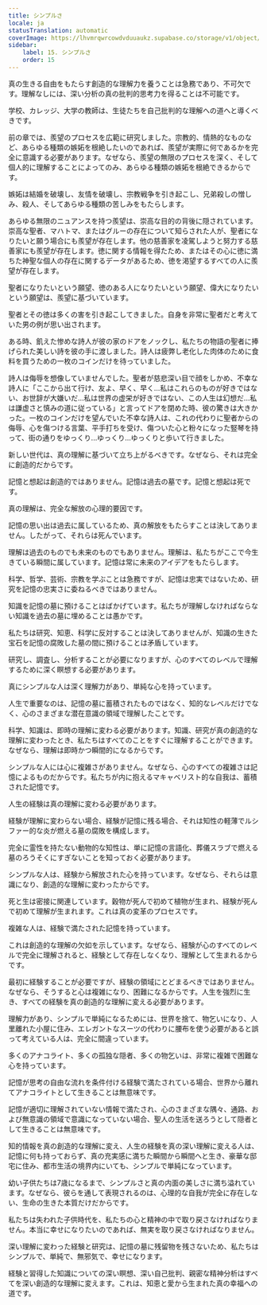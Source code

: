 ```yaml
---
title: シンプルさ
locale: ja
statusTranslation: automatic
coverImage: https://lhvmrqwrcowdvduuaukz.supabase.co/storage/v1/object/public/strapi-uploads/small_cover-educacion-fundamental.webp-2d51a7828a2b1309555be27f7e2a61a0.webp
sidebar:
    label: 15. シンプルさ
    order: 15
---
```

真の生きる自由をもたらす創造的な理解力を養うことは急務であり、不可欠です。理解なしには、深い分析の真の批判的思考力を得ることは不可能です。

学校、カレッジ、大学の教師は、生徒たちを自己批判的な理解への道へと導くべきです。

前の章では、羨望のプロセスを広範に研究しました。宗教的、情熱的なものなど、あらゆる種類の嫉妬を根絶したいのであれば、羨望が実際に何であるかを完全に意識する必要があります。なぜなら、羨望の無限のプロセスを深く、そして個人的に理解することによってのみ、あらゆる種類の嫉妬を根絶できるからです。

嫉妬は結婚を破壊し、友情を破壊し、宗教戦争を引き起こし、兄弟殺しの憎しみ、殺人、そしてあらゆる種類の苦しみをもたらします。

あらゆる無限のニュアンスを持つ羨望は、崇高な目的の背後に隠されています。崇高な聖者、マハトマ、またはグルーの存在について知らされた人が、聖者になりたいと願う場合にも羨望が存在します。他の慈善家を凌駕しようと努力する慈善家にも羨望が存在します。徳に関する情報を得たため、またはその心に徳に満ちた神聖な個人の存在に関するデータがあるため、徳を渇望するすべての人に羨望が存在します。

聖者になりたいという願望、徳のある人になりたいという願望、偉大になりたいという願望は、羨望に基づいています。

聖者とその徳は多くの害を引き起こしてきました。自身を非常に聖者だと考えていた男の例が思い出されます。

ある時、飢えた惨めな詩人が彼の家のドアをノックし、私たちの物語の聖者に捧げられた美しい詩を彼の手に渡しました。詩人は疲弊し老化した肉体のために食料を買うための一枚のコインだけを待っていました。

詩人は侮辱を想像していませんでした。聖者が慈悲深い目で顔をしかめ、不幸な詩人に「ここから出て行け、友よ、早く、早く...私はこれらのものが好きではない、お世辞が大嫌いだ...私は世界の虚栄が好きではない、この人生は幻想だ...私は謙虚さと慎みの道に従っている」と言ってドアを閉めた時、彼の驚きは大きかった。一枚のコインだけを望んでいた不幸な詩人は、これの代わりに聖者からの侮辱、心を傷つける言葉、平手打ちを受け、傷ついた心と粉々になった竪琴を持って、街の通りをゆっくり...ゆっくり...ゆっくりと歩いて行きました。

新しい世代は、真の理解に基づいて立ち上がるべきです。なぜなら、それは完全に創造的だからです。

記憶と想起は創造的ではありません。記憶は過去の墓です。記憶と想起は死です。

真の理解は、完全な解放の心理的要因です。

記憶の思い出は過去に属しているため、真の解放をもたらすことは決してありません。したがって、それらは死んでいます。

理解は過去のものでも未来のものでもありません。理解は、私たちがここで今生きている瞬間に属しています。記憶は常に未来のアイデアをもたらします。

科学、哲学、芸術、宗教を学ぶことは急務ですが、記憶は忠実ではないため、研究を記憶の忠実さに委ねるべきではありません。

知識を記憶の墓に預けることはばかげています。私たちが理解しなければならない知識を過去の墓に埋めることは愚かです。

私たちは研究、知恵、科学に反対することは決してありませんが、知識の生きた宝石を記憶の腐敗した墓の間に預けることは矛盾しています。

研究し、調査し、分析することが必要になりますが、心のすべてのレベルで理解するために深く瞑想する必要があります。

真にシンプルな人は深く理解力があり、単純な心を持っています。

人生で重要なのは、記憶の墓に蓄積されたものではなく、知的なレベルだけでなく、心のさまざまな潜在意識の領域で理解したことです。

科学、知識は、即時の理解に変わる必要があります。知識、研究が真の創造的な理解に変わったとき、私たちはすべてのことをすぐに理解することができます。なぜなら、理解は即時かつ瞬間的になるからです。

シンプルな人には心に複雑さがありません。なぜなら、心のすべての複雑さは記憶によるものだからです。私たちが内に抱えるマキャベリスト的な自我は、蓄積された記憶です。

人生の経験は真の理解に変わる必要があります。

経験が理解に変わらない場合、経験が記憶に残る場合、それは知性の軽薄でルシファー的な炎が燃える墓の腐敗を構成します。

完全に霊性を持たない動物的な知性は、単に記憶の言語化、葬儀スラブで燃える墓のろうそくにすぎないことを知っておく必要があります。

シンプルな人は、経験から解放された心を持っています。なぜなら、それらは意識になり、創造的な理解に変わったからです。

死と生は密接に関連しています。穀物が死んで初めて植物が生まれ、経験が死んで初めて理解が生まれます。これは真の変革のプロセスです。

複雑な人は、経験で満たされた記憶を持っています。

これは創造的な理解の欠如を示しています。なぜなら、経験が心のすべてのレベルで完全に理解されると、経験として存在しなくなり、理解として生まれるからです。

最初に経験することが必要ですが、経験の領域にとどまるべきではありません。なぜなら、そうすると心は複雑になり、困難になるからです。人生を強烈に生き、すべての経験を真の創造的な理解に変える必要があります。

理解力があり、シンプルで単純になるためには、世界を捨て、物乞いになり、人里離れた小屋に住み、エレガントなスーツの代わりに腰布を使う必要があると誤って考えている人は、完全に間違っています。

多くのアナコライト、多くの孤独な隠者、多くの物乞いは、非常に複雑で困難な心を持っています。

記憶が思考の自由な流れを条件付ける経験で満たされている場合、世界から離れてアナコライトとして生きることは無意味です。

記憶が適切に理解されていない情報で満たされ、心のさまざまな隅々、通路、および無意識の領域で意識になっていない場合、聖人の生活を送ろうとして隠者として生きることは無意味です。

知的情報を真の創造的な理解に変え、人生の経験を真の深い理解に変える人は、記憶に何も持っておらず、真の充実感に満ちた瞬間から瞬間へと生き、豪華な邸宅に住み、都市生活の境界内にいても、シンプルで単純になっています。

幼い子供たちは7歳になるまで、シンプルさと真の内面の美しさに満ち溢れています。なぜなら、彼らを通して表現されるのは、心理的な自我が完全に存在しない、生命の生きた本質だけだからです。

私たちは失われた子供時代を、私たちの心と精神の中で取り戻さなければなりません。本当に幸せになりたいのであれば、無実を取り戻さなければなりません。

深い理解に変わった経験と研究は、記憶の墓に残留物を残さないため、私たちはシンプルで、単純で、無邪気で、幸せになります。

経験と習得した知識についての深い瞑想、深い自己批判、親密な精神分析はすべてを深い創造的な理解に変えます。これは、知恵と愛から生まれた真の幸福への道です。
